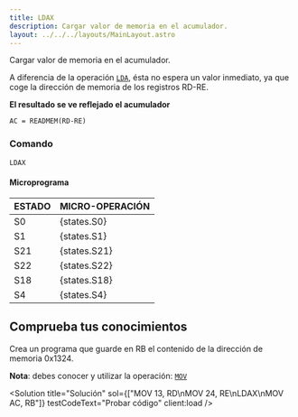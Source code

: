 ```yaml
---
title: LDAX
description: Cargar valor de memoria en el acumulador.
layout: ../../../layouts/MainLayout.astro
---
```



Cargar valor de memoria en el acumulador.

A diferencia de la operación [`LDA`](LDA), ésta no espera un valor inmediato, ya que coge la dirección de memoria de los registros RD-RE.

**El resultado se ve reflejado el acumulador**

```
AC = READMEM(RD-RE)
```

### Comando

```
LDAX
```

#### Microprograma

| ESTADO | MICRO-OPERACIÓN |
| :----- | :-------------- |
| S0     | {states.S0}     |
| S1     | {states.S1}     |
| S21    | {states.S21}    |
| S22    | {states.S22}    |
| S18    | {states.S18}    |
| S4     | {states.S4}     |

## Comprueba tus conocimientos

Crea un programa que guarde en RB el contenido de la dirección de memoria 0x1324.

**Nota**: debes conocer y utilizar la operación: [`MOV`](/es/instructions/MOV)

<Solution
  title="Solución"
  sol={["MOV 13, RD\nMOV 24, RE\nLDAX\nMOV AC, RB"]}
  testCodeText="Probar código"
  client:load
/>
